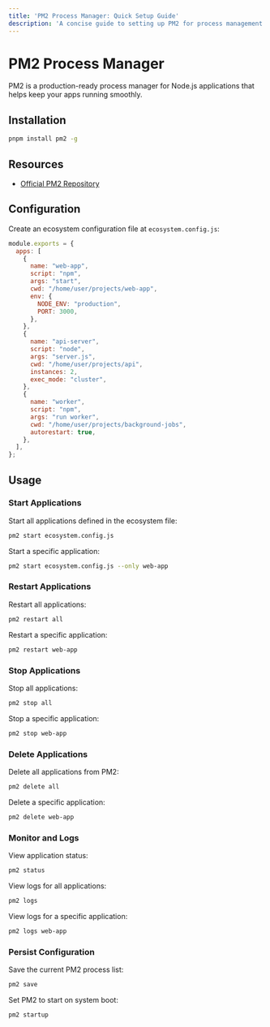 ```yaml
---
title: 'PM2 Process Manager: Quick Setup Guide'
description: 'A concise guide to setting up PM2 for process management with ecosystem configuration'
---
```


# PM2 Process Manager

PM2 is a production-ready process manager for Node.js applications that helps keep your apps running smoothly.

## Installation

```bash
pnpm install pm2 -g
```

## Resources

- [Official PM2 Repository](https://github.com/Unitech/pm2)

## Configuration

Create an ecosystem configuration file at `ecosystem.config.js`:

```javascript
module.exports = {
  apps: [
    {
      name: "web-app",
      script: "npm",
      args: "start",
      cwd: "/home/user/projects/web-app",
      env: {
        NODE_ENV: "production",
        PORT: 3000,
      },
    },
    {
      name: "api-server",
      script: "node",
      args: "server.js",
      cwd: "/home/user/projects/api",
      instances: 2,
      exec_mode: "cluster",
    },
    {
      name: "worker",
      script: "npm",
      args: "run worker",
      cwd: "/home/user/projects/background-jobs",
      autorestart: true,
    },
  ],
};
```

## Usage

### Start Applications

Start all applications defined in the ecosystem file:

```bash
pm2 start ecosystem.config.js
```

Start a specific application:

```bash
pm2 start ecosystem.config.js --only web-app
```

### Restart Applications

Restart all applications:

```bash
pm2 restart all
```

Restart a specific application:

```bash
pm2 restart web-app
```

### Stop Applications

Stop all applications:

```bash
pm2 stop all
```

Stop a specific application:

```bash
pm2 stop web-app
```

### Delete Applications

Delete all applications from PM2:

```bash
pm2 delete all
```

Delete a specific application:

```bash
pm2 delete web-app
```

### Monitor and Logs

View application status:

```bash
pm2 status
```

View logs for all applications:

```bash
pm2 logs
```

View logs for a specific application:

```bash
pm2 logs web-app
```

### Persist Configuration

Save the current PM2 process list:

```bash
pm2 save
```

Set PM2 to start on system boot:

```bash
pm2 startup
```

